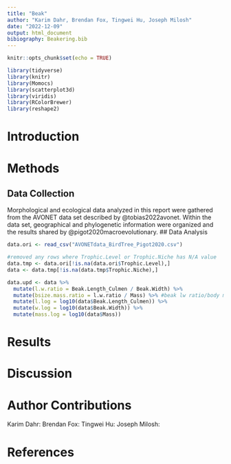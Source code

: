 ```yaml
---
title: "Beak"
author: "Karim Dahr, Brendan Fox, Tingwei Hu, Joseph Milosh"
date: "2022-12-09"
output: html_document
bibiography: Beakering.bib
---
```


```r
knitr::opts_chunk$set(echo = TRUE)
```

```r
library(tidyverse)
library(knitr)
library(Momocs)
library(scatterplot3d)
library(viridis)
library(RColorBrewer)
library(reshape2)
```
# Introduction




# Methods


## Data Collection
Morphological and ecological data analyzed in this report were gathered from the AVONET data set described by @tobias2022avonet. Within the data set, geographical and phylogenetic information were organized and the results shared by @pigot2020macroevolutionary. 
## Data Analysis
```r
data.ori <- read_csv("AVONETdata_BirdTree_Pigot2020.csv")

#removed any rows where Trophic.Level or Trophic.Niche has N/A value
data.tmp <- data.ori[!is.na(data.ori$Trophic.Level),]
data <- data.tmp[!is.na(data.tmp$Trophic.Niche),]
```

```r
data.upd <- data %>% 
  mutate(l.w.ratio = Beak.Length_Culmen / Beak.Width) %>% 
  mutate(bsize.mass.ratio = l.w.ratio / Mass) %>% #beak lw ratio/body mass
  mutate(l.log = log10(data$Beak.Length_Culmen)) %>% 
  mutate(w.log = log10(data$Beak.Width)) %>% 
  mutate(mass.log = log10(data$Mass))
```

# Results



# Discussion


# Author Contributions
Karim Dahr: 
Brendan Fox:
Tingwei Hu:
Joseph Milosh: 

# References